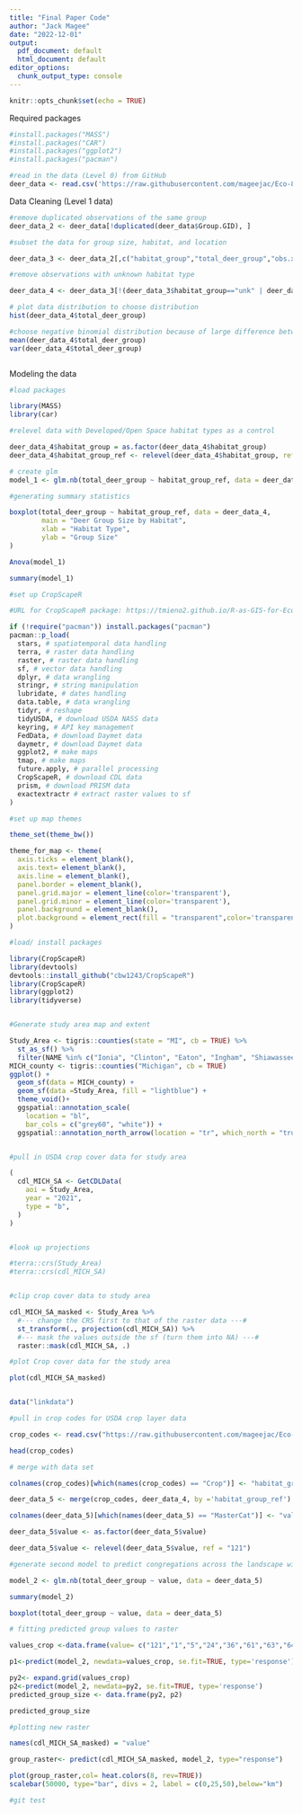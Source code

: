 ```yaml
---
title: "Final Paper Code"
author: "Jack Magee"
date: "2022-12-01"
output:
  pdf_document: default
  html_document: default
editor_options:
  chunk_output_type: console
---
```


```r
knitr::opts_chunk$set(echo = TRUE)
```
Required packages
```r
#install.packages("MASS")
#install.packages("CAR")
#install.packages("ggplot2")
#install.packages("pacman")
```


```r
#read in the data (Level 0) from GitHub
deer_data <- read.csv('https://raw.githubusercontent.com/mageejac/Eco-870-Final/main/DBS_2022_raw.csv')
```

Data Cleaning (Level 1 data)
```r

#remove duplicated observations of the same group
deer_data_2 <- deer_data[!duplicated(deer_data$Group.GID), ]

#subset the data for group size, habitat, and location

deer_data_3 <- deer_data_2[,c("habitat_group","total_deer_group","obs.x","obs.y")]

#remove observations with unknown habitat type

deer_data_4 <- deer_data_3[!(deer_data_3$habitat_group=="unk" | deer_data_3$habitat_group=="tilled_unk"),]

# plot data distribution to choose distribution 
hist(deer_data_4$total_deer_group)

#choose negative binomial distribution because of large difference between variance and mean and over dispersion of the data
mean(deer_data_4$total_deer_group)
var(deer_data_4$total_deer_group)



```
Modeling the data
```r
#load packages

library(MASS)
library(car)

#relevel data with Developed/Open Space habitat types as a control

deer_data_4$habitat_group = as.factor(deer_data_4$habitat_group)
deer_data_4$habitat_group_ref <- relevel(deer_data_4$habitat_group, ref = "Developed/Open_Space")

# create glm
model_1 <- glm.nb(total_deer_group ~ habitat_group_ref, data = deer_data_4)

```

```r
#generating summary statistics 

boxplot(total_deer_group ~ habitat_group_ref, data = deer_data_4,
        main = "Deer Group Size by Habitat",
        xlab = "Habitat Type",
        ylab = "Group Size"
)

Anova(model_1)

summary(model_1)

```

```r
#set up CropScapeR

#URL for CropScapeR package: https://tmieno2.github.io/R-as-GIS-for-Economists/CropScapeR.html

if (!require("pacman")) install.packages("pacman")
pacman::p_load(
  stars, # spatiotemporal data handling
  terra, # raster data handling
  raster, # raster data handling
  sf, # vector data handling
  dplyr, # data wrangling
  stringr, # string manipulation
  lubridate, # dates handling
  data.table, # data wrangling
  tidyr, # reshape
  tidyUSDA, # download USDA NASS data
  keyring, # API key management
  FedData, # download Daymet data
  daymetr, # download Daymet data
  ggplot2, # make maps
  tmap, # make maps
  future.apply, # parallel processing
  CropScapeR, # download CDL data
  prism, # download PRISM data
  exactextractr # extract raster values to sf
)  

#set up map themes

theme_set(theme_bw())

theme_for_map <- theme(
  axis.ticks = element_blank(),
  axis.text= element_blank(), 
  axis.line = element_blank(),
  panel.border = element_blank(),
  panel.grid.major = element_line(color='transparent'),
  panel.grid.minor = element_line(color='transparent'),
  panel.background = element_blank(),
  plot.background = element_rect(fill = "transparent",color='transparent')
)  

#load/ install packages

library(CropScapeR)
library(devtools)
devtools::install_github("cbw1243/CropScapeR")
library(CropScapeR)
library(ggplot2)
library(tidyverse)


#Generate study area map and extent

Study_Area <- tigris::counties(state = "MI", cb = TRUE) %>% 
  st_as_sf() %>% 
  filter(NAME %in% c("Ionia", "Clinton", "Eaton", "Ingham", "Shiawassee")) 
MICH_county <- tigris::counties("Michigan", cb = TRUE)
ggplot() +
  geom_sf(data = MICH_county) +
  geom_sf(data =Study_Area, fill = "lightblue") +
  theme_void()+
  ggspatial::annotation_scale(
    location = "bl",
    bar_cols = c("grey60", "white")) +
  ggspatial::annotation_north_arrow(location = "tr", which_north = "true")


#pull in USDA crop cover data for study area

(
  cdl_MICH_SA <- GetCDLData(
    aoi = Study_Area, 
    year = "2021", 
    type = "b",
  )
)


#look up projections

#terra::crs(Study_Area)
#terra::crs(cdl_MICH_SA)


#clip crop cover data to study area

cdl_MICH_SA_masked <- Study_Area %>% 
  #--- change the CRS first to that of the raster data ---#
  st_transform(., projection(cdl_MICH_SA)) %>% 
  #--- mask the values outside the sf (turn them into NA) ---#
  raster::mask(cdl_MICH_SA, .)

#plot Crop cover data for the study area

plot(cdl_MICH_SA_masked)



```


```r
data("linkdata")

#pull in crop codes for USDA crop layer data

crop_codes <- read.csv("https://raw.githubusercontent.com/mageejac/Eco-870-Final/main/cdl_codes_names.csv")

head(crop_codes)

# merge with data set

colnames(crop_codes)[which(names(crop_codes) == "Crop")] <- "habitat_group_ref"

deer_data_5 <- merge(crop_codes, deer_data_4, by ='habitat_group_ref')

colnames(deer_data_5)[which(names(deer_data_5) == "MasterCat")] <- "value"

deer_data_5$value <- as.factor(deer_data_5$value)

deer_data_5$value <- relevel(deer_data_5$value, ref = "121")
```

```r
#generate second model to predict congregations across the landscape with crop code value

model_2 <- glm.nb(total_deer_group ~ value, data = deer_data_5)

summary(model_2)

boxplot(total_deer_group ~ value, data = deer_data_5)
```


```r
# fitting predicted group values to raster

values_crop <-data.frame(value= c("121","1","5","24","36","61","63","64","152"))

p1<-predict(model_2, newdata=values_crop, se.fit=TRUE, type='response')

py2<- expand.grid(values_crop)
p2<-predict(model_2, newdata=py2, se.fit=TRUE, type='response')
predicted_group_size <- data.frame(py2, p2)

predicted_group_size

```

```r
#plotting new raster

names(cdl_MICH_SA_masked) = "value"

group_raster<- predict(cdl_MICH_SA_masked, model_2, type="response")

plot(group_raster,col= heat.colors(8, rev=TRUE))
scalebar(50000, type="bar", divs = 2, label = c(0,25,50),below="km")

#git test

```

